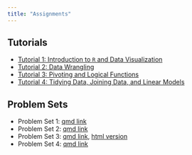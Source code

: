 ```yaml
---
title: "Assignments"
---
```


## Tutorials

-   [Tutorial 1: Introduction to `R` and Data Visualization](https://dhidalgo.shinyapps.io/Tutorial-1/)
-   [Tutorial 2: Data Wrangling](https://dhidalgo.shinyapps.io/Tutorial-2/)
-   [Tutorial 3: Pivoting and Logical Functions](https://dhidalgo.shinyapps.io/03-pivoting_logical)
-   [Tutorial 4: Tidying Data, Joining Data, and Linear Models](https://dhidalgo.shinyapps.io/04-tidying-joining-lm/)

## Problem Sets

-   Problem Set 1: [qmd link](https://www.dropbox.com/scl/fi/d8ywmrj5jk3olgmji9pd6/pset1.qmd?rlkey=g609rnq5kckjiq0rohwb7w8eb&dl=1)
-   Problem Set 2: [qmd link](https://www.dropbox.com/scl/fi/bx2xw731n3b5g77y5h604/pset2.qmd?rlkey=j189jf2wsrzflybr6s446oil3&dl=1)
-   Problem Set 3: [qmd link](https://www.dropbox.com/scl/fi/h5g4nucqgbt93on11vzt9/pset3.qmd?rlkey=6lbsbro12dcqlflzdt14dnl0o&dl=0), [html version](/psets/pset3.qmd)
- Problem Set 4: [qmd link](https://www.dropbox.com/scl/fi/2d2ojakd0iizy1rwm34kl/pset4.qmd?rlkey=n4n02mlz2e9x1mx7rgutuqbzq&dl=0)
